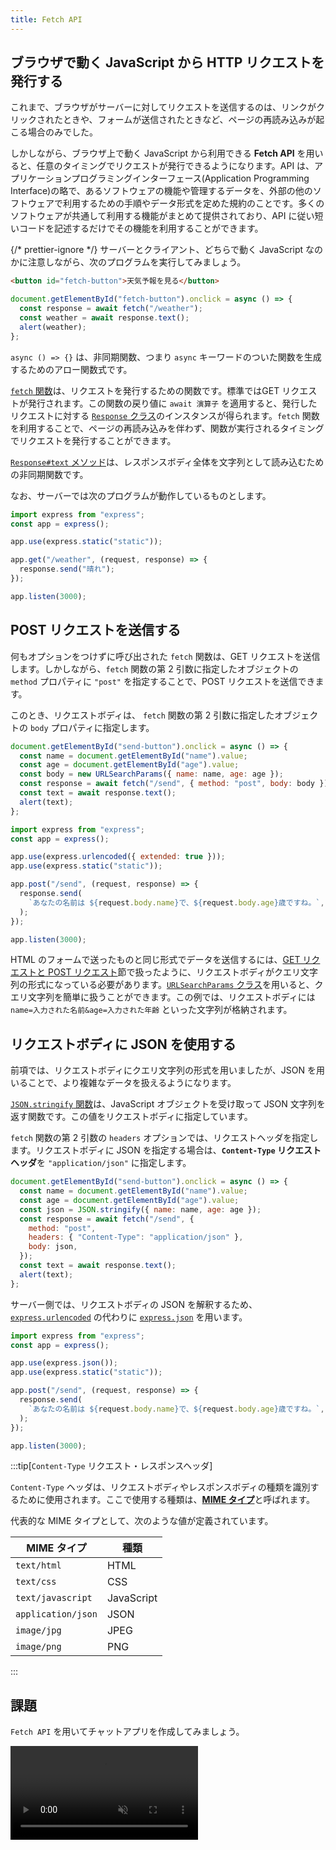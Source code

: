 ```yaml
---
title: Fetch API
---
```



## ブラウザで動く JavaScript から <Term>HTTP リクエスト</Term>を発行する

これまで、ブラウザが<Term>サーバー</Term>に対して<Term>リクエスト</Term>を送信するのは、リンクがクリックされたときや、フォームが送信されたときなど、ページの再読み込みが起こる場合のみでした。

しかしながら、ブラウザ上で動く JavaScript から利用できる **Fetch <Term>API</Term>** を用いると、任意のタイミングで<Term>リクエスト</Term>が発行できるようになります。<Term>API</Term> は、アプリケーションプログラミングインターフェース(Application Programming Interface)の略で、あるソフトウェアの機能や管理するデータを、外部の他のソフトウェアで利用するための手順やデータ形式を定めた規約のことです。多くのソフトウェアが共通して利用する機能がまとめて提供されており、<Term>API</Term> に従い短いコードを記述するだけでその機能を利用することができます。

{/* prettier-ignore */}
<Term>サーバー</Term>と<Term>クライアント</Term>、どちらで動く JavaScript なのかに注意しながら、次のプログラムを実行してみましょう。

```html title="static/index.html の body 内"
<button id="fetch-button">天気予報を見る</button>
```

```javascript title="static/script.js (ブラウザ上で動く JavaScript)"
document.getElementById("fetch-button").onclick = async () => {
  const response = await fetch("/weather");
  const weather = await response.text();
  alert(weather);
};
```

<ViewSource url={import.meta.url} path="_samples/fetch-api" />

`async () => {}` は、<Term>非同期関数</Term>、つまり `async` キーワードのついた関数を生成するための<Term>アロー関数</Term>式です。

[`fetch` 関数](https://developer.mozilla.org/ja/docs/Web/API/fetch)は、<Term>リクエスト</Term>を発行するための関数です。標準では<Term>GET リクエスト</Term>が発行されます。この関数の戻り値に `await 演算子` を適用すると、発行した<Term>リクエスト</Term>に対する [`Response` クラス](https://developer.mozilla.org/ja/docs/Web/API/Response)のインスタンスが得られます。`fetch` 関数を利用することで、ページの再読み込みを伴わず、関数が実行されるタイミングで<Term>リクエスト</Term>を発行することができます。

[`Response#text` メソッド](https://developer.mozilla.org/ja/docs/Web/API/Response/text)は、<Term>レスポンスボディ</Term>全体を文字列として読み込むための<Term>非同期関数</Term>です。

なお、<Term>サーバー</Term>では次のプログラムが動作しているものとします。

```javascript title="server.mjs (サーバーとして動く JavaScript)"
import express from "express";
const app = express();

app.use(express.static("static"));

app.get("/weather", (request, response) => {
  response.send("晴れ");
});

app.listen(3000);
```

## <Term>POST リクエスト</Term>を送信する

何もオプションをつけずに呼び出された `fetch` 関数は、<Term>GET リクエスト</Term>を送信します。しかしながら、`fetch` 関数の第 2 引数に指定したオブジェクトの `method` プロパティに `"post"` を指定することで、<Term>POST リクエスト</Term>を送信できます。

このとき、<Term>リクエストボディ</Term>は、 `fetch` 関数の第 2 引数に指定したオブジェクトの `body` プロパティに指定します。

```javascript title="static/script.js"
document.getElementById("send-button").onclick = async () => {
  const name = document.getElementById("name").value;
  const age = document.getElementById("age").value;
  const body = new URLSearchParams({ name: name, age: age });
  const response = await fetch("/send", { method: "post", body: body });
  const text = await response.text();
  alert(text);
};
```

```javascript title="server.mjs"
import express from "express";
const app = express();

app.use(express.urlencoded({ extended: true }));
app.use(express.static("static"));

app.post("/send", (request, response) => {
  response.send(
    `あなたの名前は ${request.body.name}で、${request.body.age}歳ですね。`,
  );
});

app.listen(3000);
```

<ViewSource url={import.meta.url} path="_samples/send-post-request" />

HTML のフォームで送ったものと同じ形式でデータを送信するには、[GET リクエストと POST リクエスト](/docs/web-servers/get-post/)節で扱ったように、<Term>リクエストボディ</Term>が<Term>クエリ文字列</Term>の形式になっている必要があります。[`URLSearchParams` クラス](https://developer.mozilla.org/ja/docs/Web/API/URLSearchParams)を用いると、<Term>クエリ文字列</Term>を簡単に扱うことができます。この例では、<Term>リクエストボディ</Term>には `name=入力された名前&age=入力された年齢` といった文字列が格納されます。

## <Term>リクエストボディ</Term>に <Term>JSON</Term> を使用する

前項では、<Term>リクエストボディ</Term>に<Term>クエリ文字列</Term>の形式を用いましたが、<Term>JSON</Term> を用いることで、より複雑なデータを扱えるようになります。

[`JSON.stringify` 関数](https://developer.mozilla.org/ja/docs/Web/JavaScript/Reference/Global_Objects/JSON/stringify)は、JavaScript オブジェクトを受け取って <Term>JSON</Term> 文字列を返す関数です。この値を<Term>リクエストボディ</Term>に指定しています。

`fetch` 関数の第 2 引数の `headers` オプションでは、<Term>リクエストヘッダ</Term>を指定します。<Term>リクエストボディ</Term>に <Term>JSON</Term> を指定する場合は、**`Content-Type` リクエストヘッダ**を `"application/json"` に指定します。

```javascript title="static/script.js"
document.getElementById("send-button").onclick = async () => {
  const name = document.getElementById("name").value;
  const age = document.getElementById("age").value;
  const json = JSON.stringify({ name: name, age: age });
  const response = await fetch("/send", {
    method: "post",
    headers: { "Content-Type": "application/json" },
    body: json,
  });
  const text = await response.text();
  alert(text);
};
```

サーバー側では、<Term>リクエストボディ</Term>の JSON を解釈するため、[`express.urlencoded`](https://expressjs.com/ja/api.html#express.urlencoded) の代わりに [`express.json`](https://expressjs.com/ja/api.html#express.json) を用います。

```javascript title="server.mjs"
import express from "express";
const app = express();

app.use(express.json());
app.use(express.static("static"));

app.post("/send", (request, response) => {
  response.send(
    `あなたの名前は ${request.body.name}で、${request.body.age}歳ですね。`,
  );
});

app.listen(3000);
```

<ViewSource url={import.meta.url} path="_samples/json-request-body" />

:::tip[`Content-Type` <Term type="httpHeaderBody">リクエスト・レスポンスヘッダ</Term>]

`Content-Type` ヘッダは、<Term>リクエストボディ</Term>や<Term>レスポンスボディ</Term>の種類を識別するために使用されます。ここで使用する種類は、[**MIME タイプ**](https://developer.mozilla.org/ja/docs/Glossary/MIME_type)と呼ばれます。

代表的な MIME タイプとして、次のような値が定義されています。

| MIME タイプ        | 種類       |
| ------------------ | ---------- |
| `text/html`        | HTML       |
| `text/css`         | CSS        |
| `text/javascript`  | JavaScript |
| `application/json` | JSON       |
| `image/jpg`        | JPEG       |
| `image/png`        | PNG        |

:::

## 課題

`Fetch API` を用いてチャットアプリを作成してみましょう。

<video src={chatAppVideo} controls muted />

### ヒント

[掲示板を作ったとき](/docs/web-servers/get-post/) と同じく、`messages` という配列をサーバー側に用意し、メッセージが送信されたらその配列に要素を追加するようにしましょう。

```javascript title="server.mjs"
const messages = [];
app.post("/send", (request, response) => {
  // メッセージを追加
});
```

`/messages` への <Term>GET リクエスト</Term>に対し、メッセージの一覧を <Term>JSON</Term> で応答するようにしてみましょう。

[`express.Response#json` メソッド](https://expressjs.com/ja/api.html#res.json)は、受け取ったオブジェクトを `JSON.stringify` によって <Term>JSON</Term> としたうえで<Term>レスポンス</Term>するためのメソッドです。このとき、`Content-Type` レスポンスヘッダは自動的に `"application/json"` に設定されます。

```javascript title="server.mjs"
app.get("/messages", (request, response) => {
  response.json(messages);
});
```

新着メッセージを確認するために、定期的に `/messages` に対して `fetch` 関数を用いて<Term>リクエスト</Term>しましょう。`setInterval` 関数が利用できます。

```javascript title="static/script.js"
setInterval(async () => {
  const response = await fetch("/messages");
  // レスポンスを処理する
}, 1000);
```

`innerHTML` プロパティを空文字列とすることで要素の子要素を全て削除できます。`document.createElement` 関数を用いて再び生成し直しましょう。

```html title="static/index.html"
<ul id="message-list"></ul>
```

```javascript title="static/script.js"
const messageList = document.getElementById("message-list");
messageList.innerHTML = "";

for (const message of messages) {
  const li = document.createElement("li");
  li.textContent = message;
  messageList.appendChild(li);
}
```

### 解答

解答は次のリンクを参照してください。

<ViewSource url={import.meta.url} path="_samples/chat" />
